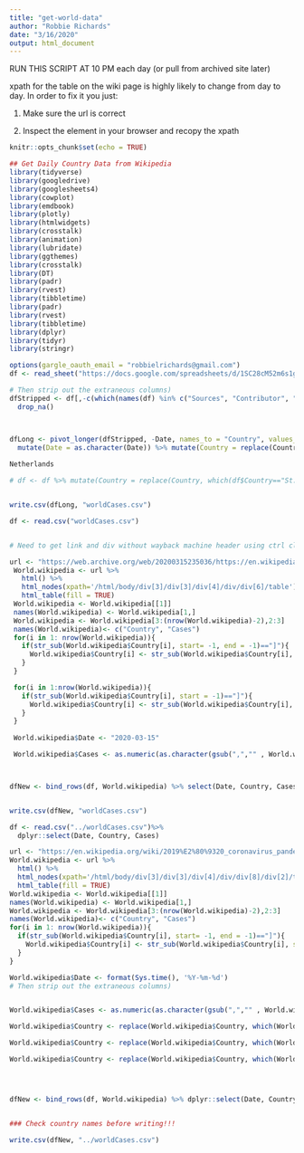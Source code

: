 ```yaml
---
title: "get-world-data"
author: "Robbie Richards"
date: "3/16/2020"
output: html_document
---
```


RUN THIS SCRIPT AT 10 PM each day (or pull from archived site later)

xpath for the table on the wiki page is highly likely to change from day to day. In order to fix it you just:

1) Make sure the url is correct

2) Inspect the element in your browser and recopy the xpath



```r
knitr::opts_chunk$set(echo = TRUE)
```

```r
## Get Daily Country Data from Wikipedia
library(tidyverse)
library(googledrive)
library(googlesheets4)
library(cowplot)
library(emdbook)
library(plotly)
library(htmlwidgets)
library(crosstalk)
library(animation)
library(lubridate)
library(ggthemes)
library(crosstalk)
library(DT)
library(padr)
library(rvest)
library(tibbletime)
library(padr)
library(rvest)
library(tibbletime)
library(dplyr)
library(tidyr)
library(stringr)
```


```r
options(gargle_oauth_email = "robbielrichards@gmail.com")
df <- read_sheet("https://docs.google.com/spreadsheets/d/1SC28cM52m6s1gTJutpvFxadT9GGu-li90tsqkGuaM48/edit?usp=sharing", range = "Cumulative case reports by country - confirmed")

# Then strip out the extraneous columns)
dfStripped <- df[,-c(which(names(df) %in% c("Sources", "Contributor", "Notes")))]%>%
  drop_na()



dfLong <- pivot_longer(dfStripped, -Date, names_to = "Country", values_to = "Cases") %>%
  mutate(Date = as.character(Date)) %>% mutate(Country = replace(Country, which(dfLong$Country=="The Netherlands"), "Netherlands")) %>% mutate(Country = replace(Country, which(dfLong$Country=="USA"), "United States")) %>% mutate(Country = replace(Country, which(dfLong$Country=="St. Vincent and Grenadines"|"St. Vincent"), "St. Vincent and the Grenadines")) %>%  mutate(Country = replace(Country, which(dfLong$Country=="Democratic Republic of the Congo"), "DR Congo")) 
  
Netherlands

# df <- df %>% mutate(Country = replace(Country, which(df$Country=="St. Vincent and Grenadines"| df$Country=="St. Vincent"), "St. Vincent and the Grenadines")) %>%  mutate(Country = replace(Country, which(df$Country=="Democratic Republic of the Congo"), "DR Congo")) %>% mutate(Country = replace(Country, which(df$Country=="Netherlands (kingdom)[i]"), "Netherlands"))


write.csv(dfLong, "worldCases.csv")

```

```r
df <- read.csv("worldCases.csv")


# Need to get link and div without wayback machine header using ctrl click on ubuntu

url <- "https://web.archive.org/web/20200315235036/https://en.wikipedia.org/wiki/2019%E2%80%9320_coronavirus_pandemic"
 World.wikipedia <- url %>%
   html() %>%
   html_nodes(xpath='/html/body/div[3]/div[3]/div[4]/div/div[6]/table') %>%
   html_table(fill = TRUE)
 World.wikipedia <- World.wikipedia[[1]]
 names(World.wikipedia) <- World.wikipedia[1,]
 World.wikipedia <- World.wikipedia[3:(nrow(World.wikipedia)-2),2:3]
 names(World.wikipedia)<- c("Country", "Cases")
 for(i in 1: nrow(World.wikipedia)){
   if(str_sub(World.wikipedia$Country[i], start= -1, end = -1)=="]"){
     World.wikipedia$Country[i] <- str_sub(World.wikipedia$Country[i], start = 1, end = -4)
   }
 }

 for(i in 1:nrow(World.wikipedia)){
   if(str_sub(World.wikipedia$Country[i], start = -1)=="]"){
     World.wikipedia$Country[i] <- str_sub(World.wikipedia$Country[i], end = -4)
   }
 }
 
 World.wikipedia$Date <- "2020-03-15"

 World.wikipedia$Cases <- as.numeric(as.character(gsub(",","" , World.wikipedia$Cases)))



dfNew <- bind_rows(df, World.wikipedia) %>% select(Date, Country, Cases)


write.csv(dfNew, "worldCases.csv")
```

```r



df <- read.csv("../worldCases.csv")%>%
  dplyr::select(Date, Country, Cases)

url <- "https://en.wikipedia.org/wiki/2019%E2%80%9320_coronavirus_pandemic_by_country_and_territory"
World.wikipedia <- url %>%
  html() %>%
  html_nodes(xpath='/html/body/div[3]/div[3]/div[4]/div/div[8]/div[2]/table') %>%
  html_table(fill = TRUE)
World.wikipedia <- World.wikipedia[[1]]
names(World.wikipedia) <- World.wikipedia[1,]
World.wikipedia <- World.wikipedia[3:(nrow(World.wikipedia)-2),2:3]
names(World.wikipedia)<- c("Country", "Cases")
for(i in 1: nrow(World.wikipedia)){
  if(str_sub(World.wikipedia$Country[i], start= -1, end = -1)=="]"){
    World.wikipedia$Country[i] <- str_sub(World.wikipedia$Country[i], start = 1, end = -4)
  }
}

World.wikipedia$Date <- format(Sys.time(), '%Y-%m-%d')
# Then strip out the extraneous columns)


World.wikipedia$Cases <- as.numeric(as.character(gsub(",","" , World.wikipedia$Cases)))

World.wikipedia$Country <- replace(World.wikipedia$Country, which(World.wikipedia$Country=="Netherlands[l]"), "Netherlands")

World.wikipedia$Country <- replace(World.wikipedia$Country, which(World.wikipedia$Country=="United States[f]"), "United States")

World.wikipedia$Country <- replace(World.wikipedia$Country, which(World.wikipedia$Country=="Denmark[p][q]"), "Denmark")




dfNew <- bind_rows(df, World.wikipedia) %>% dplyr::select(Date, Country, Cases)


### Check country names before writing!!!

write.csv(dfNew, "../worldCases.csv")


```
